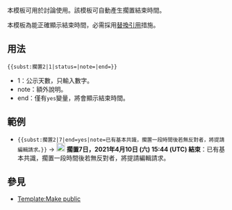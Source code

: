 {{NoteTA|G1=MediaWiki}}{{Documentation subpage}}<includeonly>{{substituted}}</includeonly>
<!-- 在本行下編輯模板說明 -->
本模板可用於討論使用。該模板可自動產生擱置結束時間。

本模板為能正確顯示結束時間，必需採用[[WP:Subst|替換引用]]措施。

==用法==
<code><nowiki>{{subst:擱置2|1|status=|note=|end=}}</nowiki></code>
*1：公示天數，只輸入數字。
*note：額外說明。
*end：僅有<code>yes</code>變量，將會顯示結束時間。

==範例==
* <code><nowiki>{{subst:擱置2|7|end=yes|note=已有基本共識，擱置一段時間後若無反對者，將提請編輯請求。}}</nowiki></code> -> [[File:Symbol wait.svg|20px|alt=|link=]] '''擱置7日，2021年4月10日 (六) 15:44 (UTC) 結束'''：已有基本共識，擱置一段時間後若無反對者，將提請編輯請求。<!--Template:擱置2-->

==參見==
*[[Template:Make public]]
<includeonly>{{Sandbox other||<!-- 本行下加入模板的分類 -->

}}</includeonly>